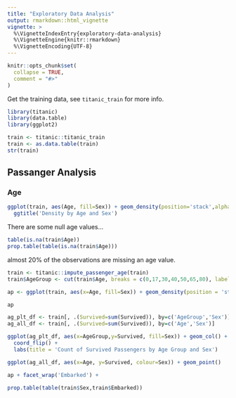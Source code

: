 ```yaml
---
title: "Exploratory Data Analysis"
output: rmarkdown::html_vignette
vignette: >
  %\VignetteIndexEntry{exploratory-data-analysis}
  %\VignetteEngine{knitr::rmarkdown}
  %\VignetteEncoding{UTF-8}
---
```


```r
knitr::opts_chunk$set(
  collapse = TRUE,
  comment = "#>"
)
```

Get the training data, see `titanic_train` for more info.

```r
library(titanic)
library(data.table)
library(ggplot2)

train <- titanic::titanic_train
train <- as.data.table(train)
str(train)
```

## Passanger Analysis

### Age

```r
ggplot(train, aes(Age, fill=Sex)) + geom_density(position='stack',alpha=0.5) +
  ggtitle('Density by Age and Sex')
```

There are some null age values...

```r
table(is.na(train$Age))
prop.table(table(is.na(train$Age)))
```

almost 20% of the observations are missing an age value.

```r
train <- titanic::impute_passenger_age(train)
train$AgeGroup <- cut(train$Age, breaks = c(0,17,30,40,50,65,80), labels = c('<17','18-30','31-40','41-50','51-65','>=66'))

ap <- ggplot(train, aes(x=Age, fill=Sex)) + geom_density(position = 'stack', alpha=0.5)

ap
```

```r
ag_plt_df <- train[, .(Survived=sum(Survived)), by=c('AgeGroup','Sex')]
ag_all_df <- train[, .(Survived=sum(Survived)), by=c('Age','Sex')]

ggplot(ag_plt_df, aes(x=AgeGroup,y=Survived, fill=Sex)) + geom_col() +
  coord_flip() + 
  labs(title = 'Count of Survived Passengers by Age Group and Sex')

ggplot(ag_all_df, aes(x=Age, y=Survived, colour=Sex)) + geom_point()
```

```r
ap + facet_wrap('Embarked') +
  
prop.table(table(train$Sex,train$Embarked))
```
